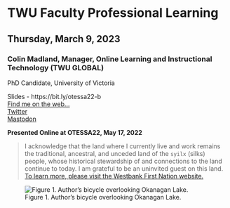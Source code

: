 # TWU Faculty Professional Learning

## Thursday, March 9, 2023 {-}

### Colin Madland, Manager, Online Learning and Instructional Technology (TWU GLOBAL) {-}

PhD Candidate, University of Victoria 

Slides - https://bit.ly/otessa22-b  
[Find me on the web...](https://cmad.land)  
[Twitter](https://twitter.com/colinmadland)  
[Mastodon](https://scholar.social/web/@Cmadland)  

**Presented Online at OTESSA22, May 17, 2022**

> I acknowledge that the land where I currently live and work remains the traditional, ancestral, and unceded land of the `syilx` (silks) people, whose historical stewardship of and connections to the land continue to today. I am grateful to be an uninvited guest on this land. [To learn more, please visit the Westbank First Nation website.](https://wfn.ca)

![Figure 1. Author's bicycle overlooking Okanagan Lake.](assets/otessa22/kalamoir.jpg "Picture of a bicycle resting against a pole along a trail in Kalamoir Park overlooking Okanagan Lake. There are many yellow Arrowleaf Balsamroot flowers on the hillside.")